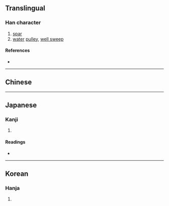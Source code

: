 {{character info/new}}
==Translingual==

===Han character===
{{Han char|rn=75|rad=木|as=11|sn=15|four=|canj=DHAJ|ids=⿰木皐}}

# [[spar]]
# [[water]] [[pulley]], [[well sweep]]

====References====
* {{Han ref|kx=0548.060|dkj=15385|dj=0935.250|hdz=21280.140|uh=69F9|ud=27129}}

----

==Chinese==
{{zh-see|槔|v}}

----

==Japanese==

===Kanji===
{{ja-kanji|grade=|rs=木11}}

# {{rfdef|ja|sort=木11}}

====Readings====
* {{ja-readings|on=[[こう]] (kō)|kun=}}

----

==Korean==

===Hanja===
{{ko-hanja|hangeul=고|eumhun=|rv=go|mr=ko|y=ko}}

# {{rfdef|ko|sort=木11}}